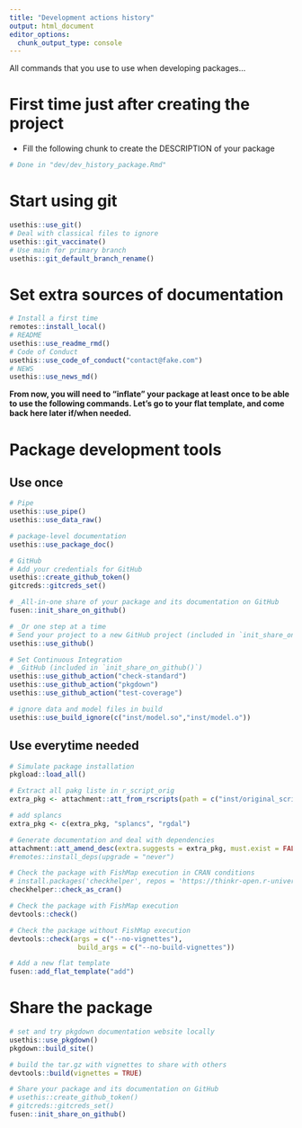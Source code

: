 ```yaml
---
title: "Development actions history"
output: html_document
editor_options: 
  chunk_output_type: console
---
```


All commands that you use to use when developing packages...

# First time just after creating the project

- Fill the following chunk to create the DESCRIPTION of your package

```r
# Done in "dev/dev_history_package.Rmd"
```

# Start using git

```r
usethis::use_git()
# Deal with classical files to ignore
usethis::git_vaccinate()
# Use main for primary branch
usethis::git_default_branch_rename()
```

# Set extra sources of documentation

```r
# Install a first time
remotes::install_local()
# README
usethis::use_readme_rmd()
# Code of Conduct
usethis::use_code_of_conduct("contact@fake.com")
# NEWS
usethis::use_news_md()
```

**From now, you will need to "inflate" your package at least once to be able to use the following commands. Let's go to your flat template, and come back here later if/when needed.**


# Package development tools
## Use once

```r
# Pipe
usethis::use_pipe()
usethis::use_data_raw()

# package-level documentation
usethis::use_package_doc()

# GitHub
# Add your credentials for GitHub
usethis::create_github_token()
gitcreds::gitcreds_set()

# _All-in-one share of your package and its documentation on GitHub
fusen::init_share_on_github()

# _Or one step at a time
# Send your project to a new GitHub project (included in `init_share_on_github()`)
usethis::use_github()

# Set Continuous Integration
# _GitHub (included in `init_share_on_github()`)
usethis::use_github_action("check-standard")
usethis::use_github_action("pkgdown")
usethis::use_github_action("test-coverage")

# ignore data and model files in build
usethis::use_build_ignore(c("inst/model.so","inst/model.o"))
```

## Use everytime needed

```r
# Simulate package installation
pkgload::load_all()

# Extract all pakg liste in r_script_orig
extra_pkg <- attachment::att_from_rscripts(path = c("inst/original_scripts", "dev/r_scripts_orig/function/","dev/r_scripts_orig/"))

# add splancs
extra_pkg <- c(extra_pkg, "splancs", "rgdal")

# Generate documentation and deal with dependencies
attachment::att_amend_desc(extra.suggests = extra_pkg, must.exist = FALSE)
#remotes::install_deps(upgrade = "never")

# Check the package with FishMap execution in CRAN conditions
# install.packages('checkhelper', repos = 'https://thinkr-open.r-universe.dev')
checkhelper::check_as_cran()

# Check the package with FishMap execution
devtools::check()

# Check the package without FishMap execution
devtools::check(args = c("--no-vignettes"),
                 build_args = c("--no-build-vignettes"))

# Add a new flat template
fusen::add_flat_template("add")
```

# Share the package

```r
# set and try pkgdown documentation website locally
usethis::use_pkgdown()
pkgdown::build_site()

# build the tar.gz with vignettes to share with others
devtools::build(vignettes = TRUE)

# Share your package and its documentation on GitHub
# usethis::create_github_token()
# gitcreds::gitcreds_set()
fusen::init_share_on_github()
```

